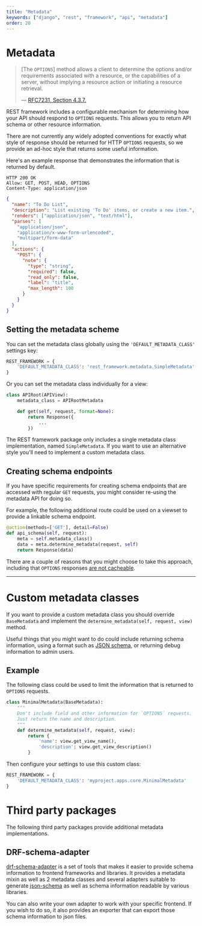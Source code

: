 ```yaml
---
title: "Metadata"
keywords: ["django", "rest", "framework", "api", "metadata"]
order: 20
---
```


# Metadata

> [The `OPTIONS`] method allows a client to determine the options and/or requirements associated with a resource, or the capabilities of a server, without implying a resource action or initiating a resource retrieval.
>
> &mdash; [RFC7231, Section 4.3.7.][cite]

REST framework includes a configurable mechanism for determining how your API should respond to `OPTIONS` requests. This allows you to return API schema or other resource information.

There are not currently any widely adopted conventions for exactly what style of response should be returned for HTTP `OPTIONS` requests, so we provide an ad-hoc style that returns some useful information.

Here's an example response that demonstrates the information that is returned by default.

```http
HTTP 200 OK
Allow: GET, POST, HEAD, OPTIONS
Content-Type: application/json
```

```json
{
  "name": "To Do List",
  "description": "List existing 'To Do' items, or create a new item.",
  "renders": ["application/json", "text/html"],
  "parses": [
    "application/json",
    "application/x-www-form-urlencoded",
    "multipart/form-data"
  ],
  "actions": {
    "POST": {
      "note": {
        "type": "string",
        "required": false,
        "read_only": false,
        "label": "title",
        "max_length": 100
      }
    }
  }
}
```

## Setting the metadata scheme

You can set the metadata class globally using the `'DEFAULT_METADATA_CLASS'` settings key:

```python
REST_FRAMEWORK = {
    'DEFAULT_METADATA_CLASS': 'rest_framework.metadata.SimpleMetadata'
}
```

Or you can set the metadata class individually for a view:

```python
class APIRoot(APIView):
    metadata_class = APIRootMetadata

    def get(self, request, format=None):
        return Response({
            ...
        })
```

The REST framework package only includes a single metadata class implementation, named `SimpleMetadata`. If you want to use an alternative style you'll need to implement a custom metadata class.

## Creating schema endpoints

If you have specific requirements for creating schema endpoints that are accessed with regular `GET` requests, you might consider re-using the metadata API for doing so.

For example, the following additional route could be used on a viewset to provide a linkable schema endpoint.

```python
@action(methods=['GET'], detail=False)
def api_schema(self, request):
    meta = self.metadata_class()
    data = meta.determine_metadata(request, self)
    return Response(data)
```

There are a couple of reasons that you might choose to take this approach, including that `OPTIONS` responses [are not cacheable][no-options].

---

# Custom metadata classes

If you want to provide a custom metadata class you should override `BaseMetadata` and implement the `determine_metadata(self, request, view)` method.

Useful things that you might want to do could include returning schema information, using a format such as [JSON schema][json-schema], or returning debug information to admin users.

## Example

The following class could be used to limit the information that is returned to `OPTIONS` requests.

```python
class MinimalMetadata(BaseMetadata):
    """
    Don't include field and other information for `OPTIONS` requests.
    Just return the name and description.
    """
    def determine_metadata(self, request, view):
        return {
            'name': view.get_view_name(),
            'description': view.get_view_description()
        }
```

Then configure your settings to use this custom class:

```python
REST_FRAMEWORK = {
    'DEFAULT_METADATA_CLASS': 'myproject.apps.core.MinimalMetadata'
}
```

# Third party packages

The following third party packages provide additional metadata implementations.

## DRF-schema-adapter

[drf-schema-adapter][drf-schema-adapter] is a set of tools that makes it easier to provide schema information to frontend frameworks and libraries. It provides a metadata mixin as well as 2 metadata classes and several adapters suitable to generate [json-schema][json-schema] as well as schema information readable by various libraries.

You can also write your own adapter to work with your specific frontend.
If you wish to do so, it also provides an exporter that can export those schema information to json files.

[cite]: https://tools.ietf.org/html/rfc7231#section-4.3.7
[no-options]: https://www.mnot.net/blog/2012/10/29/NO_OPTIONS
[json-schema]: https://json-schema.org/
[drf-schema-adapter]: https://github.com/drf-forms/drf-schema-adapter
